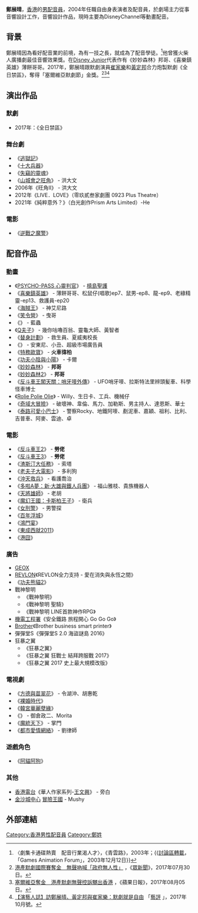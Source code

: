 {{藝人
|姓名 = 鄭展晴
|類型 = 男演員
|圖片 = 
|圖片尺寸 = 
|圖片簡介 = 
|本名 = 
|外文名 = 
|外文 = 
|羅馬拼音 = 
|英文名 =  
|暱稱 = 
|其他藝名 = 
|國籍 = 
|民族 = 
|籍貫 = 
|出生日期 = 
|出生地點 = {{HKG-1959}}
|逝世日期 = 
|逝世地點 = 
|職業 = 舞台劇[[演員|演員]]
|語言 = 
|教育程度 = 
|母校 = 
|宗教信仰 = 
|配偶 = 
|兒女 = 
|父母 = 
|音樂類型 = 
|演奏樂器 = 
|出道地點 = 
|出道日期 = 
|出道作 = 
|代表作 = 
|活躍年代 = 2003年至今
|唱片公司 = 
|經紀公司 = 
|網站 = 
|相關團體 = 
|IMDb = 
|獎項 = 
}}
{{配音員
|名字= 鄭展晴
|圖像= 
|說明= 
|藝名= 展晴
|本名= 鄭展晴
|英文名= 
|綽號=
|出生地= {{HKG-1959}}
|出身地= 
|血型= 
|生年= 
|生月= 
|生日= 
|歿年= 
|歿月= 
|歿日= 
|所屬= 自由身
|活動時期= [[2004年|2004年]]（自由身）
|出道作= 
|代表作= 邦哥（[[妙妙森林|妙妙森林]]）<br>薄餅哥哥（[[喜樂鎮英雄|喜樂鎮英雄]]）
|其他=
}}

'''鄭展晴'''{{bd}}，[[香港|香港]]的[[男|男]][[配音員|配音員]]，2004年任職自由身表演者及配音員，於劇場主力從事音響設計工作，音響設計作品，現時主要為DisneyChannel等動畫配音。

==背景==
鄭展晴因為看好配音業的前境，為有一技之長，就成為了配音學徒。<ref>〈劇集卡通碟熱賣　配音行業渴人才〉，《青雲路》，2003年；{{[http://www.gaforum.org/showthread.php?t=71656 討論區轉載]，「Games Animation Forum」，2003年12月12日}}</ref>他曾獲火柴人廣播劇最佳音響效果獎。在[[迪斯尼少儿频道_(亚洲)|Disney Junior]]代表作有《妙妙森林》邦哥、《喜樂鎮英雄》薄餅哥哥。2017年，鄭展晴跟默劇演員[[崔家樂|崔家樂]]和[[黃定邦|黃定邦]]合力炮製默劇《全日禁區》，奪得「塞爾維亞默劇節」金獎。<ref>[https://www.hkcnews.com/article/5769/%E5%85%A8%E6%97%A5%E7%A6%81%E5%8D%80-%E9%BB%98%E5%8A%87-5780/%E9%BB%98%E5%8A%87 港產默劇國際賽奪金　無聲吶喊「政府無人性」] {{Wayback|url=https://www.hkcnews.com/article/5769/%E5%85%A8%E6%97%A5%E7%A6%81%E5%8D%80-%E9%BB%98%E5%8A%87-5780/%E9%BB%98%E5%8A%87 |date=20190614031759 }}，《[[眾新聞|眾新聞]]》，2017年07月30日。</ref><ref>[https://hk.lifestyle.appledaily.com/lifestyle/culture/daily/article/20170805/20111640 塞爾維亞奪金　港產默劇無聲控訴嬲出香港] {{Wayback|url=https://hk.lifestyle.appledaily.com/lifestyle/culture/daily/article/20170805/20111640 |date=20171028145716 }}，《蘋果日報》，2017年08月05日。</ref><ref>[http://www.iatc.com.hk/doc/101844?cat_id=126 【演藝人誌】訪鄭展晴、黃定邦與崔家樂：默劇就是自由] {{Wayback|url=http://www.iatc.com.hk/doc/101844?cat_id=126 |date=20171028145136 }}「[http://www.iatc.com.hk/ 藝評] {{Wayback|url=http://www.iatc.com.hk/ |date=20171031044553 }}」，2017年10月號。</ref>

==演出作品==
===默劇===
*2017年：《全日禁區》

===舞台劇===
*《[[逃獄記|逃獄記]]》
*《[[十大兵器|十大兵器]]》
*《[[失竊的靈魂|失竊的靈魂]]》
*《[[山城會之旺角|山城會之旺角]]》 - 洪大文
*2006年《旺角II》 - 洪大文
*2012年《LIVE．LOVE》（零玖貳叁家劇團 0923 Plus Theatre）
*2021年《純粹意外？》（白光創作Prism Arts Limited）-He

===電影===
*《[[逆戰之魔警|逆戰之魔警]]》

==配音作品==
===動畫===
*《[[PSYCHO-PASS|PSYCHO-PASS 心靈判官]]》 - [[槙島聖護|槙島聖護]]
*《[[喜樂鎮英雄|喜樂鎮英雄]]》 - 薄餅哥哥、松鼠仔(唱歌)ep7、鼠男-ep8、龍-ep9、老綠精靈-ep13、救護員-ep20
*《[[海賊王|海賊王]]》 - 神艾尼路 
*《[[笑令營|笑令營]]》 - 曳哥 
*《{{link-en|虫虫夏文|Hermie and Friends}}》 - 藍蟲 
*《[[Q夫子|Q夫子]]》 - 幾你咕嚕百翁、靈龜大師、黃智者 
*《[[替身計劃|替身計劃]]》 - 救生員、夏威夷校長
*《{{link-en|艾略特奇想世界|Eliot Kid}}》 - 安東尼、小丑、超級市場廣告員
*《[[特務歐寶|特務歐寶]]》 - '''火車徫柏'''
*《[[功夫小陰與小陽|功夫小陰與小陽]]》 - 卡爾 
*《[[妙妙森林|妙妙森林]]》 - '''邦哥'''
*《[[妙妙森林|妙妙森林2]]》 - '''邦哥'''
*《[[拖线狂想曲|反斗車王闖天關：哨牙嘜外傳]]》 - UFO哨牙嘜、拉斯特法里辨頭髪車、科學怪車博士
*《[[Rolie_Polie_Olie|Rolie Polie Olie]]》 - Willy、生日卡、工兵、機械仔 
*《[[奇域大冒險|奇域大冒險]]》 - 破壞神、韋倫、馬力、加勒斯、男主持人、達恩斯、華士
*《[[泰路可愛小巴士|泰路可愛小巴士]]》 - 警察Rocky、地鐵阿嘜、剷泥車、嘉穎、祖利、比利、吉普車、阿麥、雲迪、卓

===電影===
*《[[反斗車王2|反斗車王2]]》 - '''勞佬'''
*《[[反斗車王3|反斗車王3]]》 - '''勞佬'''
*《[[渣斯汀大任務|渣斯汀大任務]]》 - 索塔  
*《[[老夫子大電影|老夫子大電影]]》 - 多利狗 
*《[[沖天救兵|沖天救兵]]》 - 看護喬治
*《[[新·大雄與鐵人兵團|多啦A夢：新·大雄與鐵人兵團]]》 - 福山雅枝、貴族機器人
*《[[天將雄師|天將雄師]]》 - 老胡 
*《[[魔幻王國：卡斯柏王子|魔幻王國：卡斯柏王子]]》 - 衛兵
*《[[女刑警|女刑警]]》 - 男警探 
*《[[百年浮城|百年浮城]]》
*《[[鴻門宴傳奇|鴻門宴]]》
*《[[東成西就2011|東成西就2011]]》
*《[[港囧|港囧]]》

===廣告===
*[[GEOX|GEOX]]
*[[露華濃|REVLON]]《REVLON全力支持 - 愛在消失與永恆之間》
*《[[功夫熊貓2|功夫熊貓2]]》
*戰神黎明
**《戰神黎明》
**《戰神黎明 聖騎》
**《戰神黎明 LINE首款神作RPG》
*[[機電工程署|機電工程署]]《安全鐵路 旅程開心 Go Go Go》
*[[兄弟工業|Brother]]《Brother business smart printer》
*彈彈堂S《彈彈堂S 2.0 海盜謎島 2016》
*狂暴之翼
**《狂暴之翼》
**《狂暴之翼 狂戰士 結拜跨服戰 2017》
**《狂暴之翼 2017 史上最大規模改版》
===電視劇===
*《[[方德與苗翠花|方德與苗翠花]]》 - 令湖沖、胡惠乾 
*《[[裸婚時代|裸婚時代]]》
*《[[宮中殘酷史－花的戰爭|韓宮華麗孽緣]]》
*《{{link-ja|64 (小說)|64（ロクヨン）|64}}》 - 御倉政二、Morita 
*《[[魔統天下|魔統天下]]》 - 掌門 
*《[[都市愛情網絡|都市愛情網絡]]》 - 劉律師

===遊戲角色===
*《[[阿貓阿狗|阿貓阿狗]]》
===其他===
*[[香港電台|香港電台]]《華人作家系列-[[王文興_(作家)|王文興]]》 - 旁白
*[[金沙城中心|金沙城中心]] [[美國冒險樂園#Planet_J|冒險王國]] - Mushy 

==外部連結==

[[Category:香港男性配音員|Category:香港男性配音員]]
[[Category:鄭姓|Category:鄭姓]]